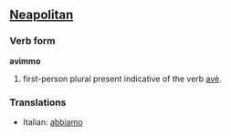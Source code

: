 ==[[Neapolitan]]==
===Verb form===
'''avimmo'''
# first-person plural present indicative of the verb [[avè]].

===Translations===
*Italian: [[abbiamo]]